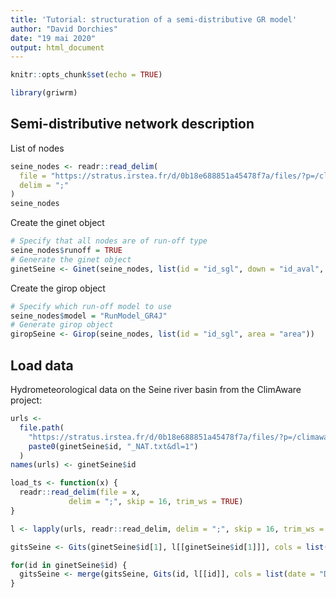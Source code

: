 ```yaml
---
title: 'Tutorial: structuration of a semi-distributive GR model'
author: "David Dorchies"
date: "19 mai 2020"
output: html_document
---
```


```r
knitr::opts_chunk$set(echo = TRUE)
```

```r
library(griwrm)
```


## Semi-distributive network description

List of nodes

```r
seine_nodes <- readr::read_delim(
  file = "https://stratus.irstea.fr/d/0b18e688851a45478f7a/files/?p=/climaware_hydro/griwrm_network.txt&dl=1", 
  delim = ";"
)
seine_nodes
```

Create the ginet object

```r
# Specify that all nodes are of run-off type
seine_nodes$runoff = TRUE
# Generate the ginet object
ginetSeine <- Ginet(seine_nodes, list(id = "id_sgl", down = "id_aval", length = "distance_aval"))
```

Create the girop object

```r
# Specify which run-off model to use
seine_nodes$model = "RunModel_GR4J"
# Generate girop object
giropSeine <- Girop(seine_nodes, list(id = "id_sgl", area = "area"))
```


## Load data

Hydrometeorological data on the Seine river basin from the ClimAware project: 
```r
urls <- 
  file.path(
    "https://stratus.irstea.fr/d/0b18e688851a45478f7a/files/?p=/climaware_hydro/Q_OBS_NAT", 
    paste0(ginetSeine$id, "_NAT.txt&dl=1")
  )
names(urls) <- ginetSeine$id

load_ts <- function(x) {
  readr::read_delim(file = x, 
             delim = ";", skip = 16, trim_ws = TRUE)
}

l <- lapply(urls, readr::read_delim, delim = ";", skip = 16, trim_ws = TRUE)

```

```r
gitsSeine <- Gits(ginetSeine$id[1], l[[ginetSeine$id[1]]], cols = list(date = "Date", Precip = "Ptot", PotEvap = "ETP", Qobs = "Qnat"))

for(id in ginetSeine$id) {
  gitsSeine <- merge(gitsSeine, Gits(id, l[[id]], cols = list(date = "Date", Precip = "Ptot", PotEvap = "ETP", Qobs = "Qnat")))
}
```

